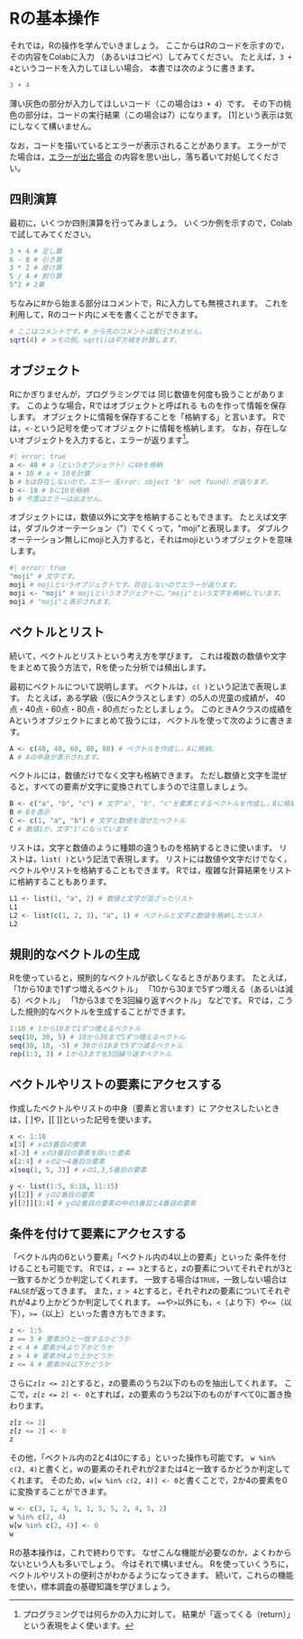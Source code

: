 # Rの基本操作

それでは，Rの操作を学んでいきましょう。
ここからはRのコードを示すので，その内容をColabに入力
（あるいはコピペ）してみてください。
たとえば，`3 + 4`というコードを入力してほしい場合，
本書では次のように書きます。

```r
3 + 4
```

薄い灰色の部分が入力してほしいコード（この場合は`3 + 4`）です。
その下の桃色の部分は，コードの実行結果（この場合は7）になります。
\[1\]という表示は気にしなくて構いません。

なお，コードを描いているとエラーが表示されることがあります。
エラーがでた場合は，[エラーが出た場合](r_colab.qmd#エラーが出た場合)
の内容を思い出し，落ち着いて対処してください。

## 四則演算
最初に，いくつか四則演算を行ってみましょう。
いくつか例を示すので，Colabで試してみてください。

```r
3 + 4 # 足し算
6 - 8 # 引き算
3 * 2 # 掛け算
5 / 4 # 割り算
5^2 # 2乗
```

ちなみに\#から始まる部分はコメントで，Rに入力しても無視されます。
これを利用して，Rのコード内にメモを書くことができます。

```r
# ここはコメントです。# から先のコメントは実行されません。
sqrt(4) # メモの例。sqrt()は平方根を計算します。
```

## オブジェクト
Rにかぎりませんが，プログラミングでは
同じ数値を何度も扱うことがあります。
このような場合，Rではオブジェクトと呼ばれる
ものを作って情報を保存します。
オブジェクトに情報を保存することを「格納する」と言います。
Rでは，`<-`という記号を使ってオブジェクトに情報を格納します。
なお，存在しないオブジェクトを入力すると，エラーが返ります[^1]。

[^1]: プログラミングでは何らかの入力に対して，
  結果が「返ってくる（return）」という表現をよく使います。


```r
#| error: true
a <- 40 # a（というオブジェクト）に40を格納
a + 10 # a + 10を計算
b # bは存在しないので，エラー（Error: object 'b' not found）が返ります。
b <- 10 # bに10を格納
b # 今度はエラーは出ません。
```

オブジェクトには，数値以外に文字を格納することもできます。
たとえば文字は，ダブルクオーテーション（\"）でくくって，\"moji\"と表現します。
ダブルクオーテーション無しにmojiと入力すると，それはmojiというオブジェクトを意味します。

```r
#| error: true
"moji" # 文字です。
moji # mojiというオブジェクトです。存在しないのでエラーが返ります。
moji <- "moji" # mojiというオブジェクトに，"moji"という文字を格納しています。
moji # "moji"と表示されます。
```

## ベクトルとリスト
続いて，ベクトルとリストという考え方を学びます。
これは複数の数値や文字をまとめて扱う方法で，Rを使った分析では頻出します。

最初にベクトルについて説明します。
ベクトルは，`c( )`という記法で表現します。
たとえば，ある学級（仮にAクラスとします）の5人の児童の成績が，
40点・40点・60点・80点・80点だったとしましょう。
このときAクラスの成績をAというオブジェクトにまとめて扱うには，
ベクトルを使って次のように書きます。

```r
A <- c(40, 40, 60, 80, 80) # ベクトルを作成し，Aに格納。
A # Aの中身が表示されます。
```
ベクトルには，数値だけでなく文字も格納できます。
ただし数値と文字を混ぜると，すべての要素が文字に変換されてしまうので注意しましょう。

```r
B <- c("a", "b", "c") # 文字"a", "b", "c"を要素とするベクトルを作成し，Bに格納
B # Bを表示
C <- c(1, "a", "b") # 文字と数値を混ぜたベクトル
C # 数値1が，文字"1"になっています
```

リストは，文字と数値のように種類の違うものを格納するときに使います。
リストは，`list( )`という記法で表現します。
リストには数値や文字だけでなく，ベクトルやリストを格納することもできます。
Rでは，複雑な計算結果をリストに格納することもあります。

```r
L1 <- list(1, "a", 2) # 数値と文字が混ざったリスト
L1
L2 <- list(c(1, 2, 3), "a", 1) # ベクトルと文字と数値を格納したリスト
L2
```

## 規則的なベクトルの生成
Rを使っていると，規則的なベクトルが欲しくなるときがあります。
たとえば，
「1から10まで1ずつ増えるベクトル」
「10から30まで5ずつ増える（あるいは減る）ベクトル」
「1から3までを3回繰り返すベクトル」
などです。
Rでは，こうした規則的なベクトルを生成することができます。

```r
1:10 # 1から10まで1ずつ増えるベクトル
seq(10, 30, 5) # 10から30まで5ずつ増えるベクトル
seq(30, 10, -5) # 30から10まで5ずつ減るベクトル
rep(1:3, 3) # 1から3までを3回繰り返すベクトル
```


## ベクトルやリストの要素にアクセスする

作成したベクトルやリストの中身（要素と言います）に
アクセスしたいときは，\[ \]や，\[\[ \]\]といった記号を使います。

```r
x <- 1:10
x[3] # xの3番目の要素
x[-3] # xの3番目の要素を除いた要素
x[2:4] # xの2〜4番目の要素
x[seq(1, 5, 2)] # xの1,3,5番目の要素

y <- list(1:5, 6:10, 11:15)
y[[2]] # yの2番目の要素
y[[2]][3:4] # yの2番目の要素の中の3番目と4番目の要素
```

## 条件を付けて要素にアクセスする

「ベクトル内の6という要素」「ベクトル内の4以上の要素」といった
条件を付けることも可能です。
Rでは，`z == 3`とすると，zの要素についてそれぞれが3と一致するかどうか判定してくれます。
一致する場合は`TRUE`，一致しない場合は`FALSE`が返ってきます。
また，`z > 4`とすると，それぞれzの要素についてそれぞれが4より上かどうか判定してくれます。
`==`や`>`以外にも，`<`（より下）や`<=`（以下），`>=`（以上）といった書き方もできます。


```r
z <- 1:5
z == 3 # 要素が3と一致するかどうか
z < 4 # 要素が4より下かどうか
z > 4 # 要素が4より上かどうか
z <= 4 # 要素が4以下かどうか
```

さらに`z[z <= 2]`とすると，zの要素のうち2以下のものを抽出してくれます。
ここで，`z[z <= 2] <- 0`とすれば，zの要素のうち2以下のものがすべて0に置き換わります。

```r
z[z <= 2]
z[z <= 2] <- 0
z
```

その他，「ベクトル内の2と4は0にする」といった操作も可能です。
`w %in% c(2, 4)`と書くと，wの要素のそれぞれが2または4と一致するかどうか判定してくれます。
そのため，`w[w %in% c(2, 4)] <- 0`と書くことで，2か4の要素を0に変換することができます。

```r
w <- c(3, 1, 4, 5, 1, 5, 5, 2, 4, 5, 2)
w %in% c(2, 4)
w[w %in% c(2, 4)] <- 0
w
```

Rの基本操作は，これで終わりです。
なぜこんな機能が必要なのか，よくわからないという人も多いでしょう。
今はそれで構いません。
Rを使っていくうちに，ベクトルやリストの便利さがわかるようになってきます。
続いて，これらの機能を使い，標本調査の基礎知識を学びましょう。
